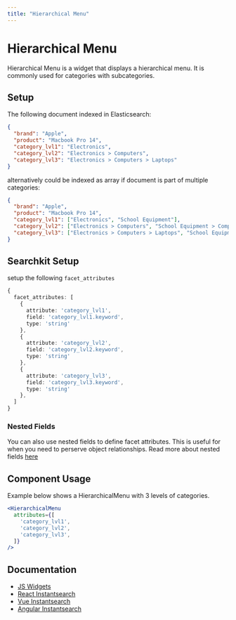 ```yaml
---
title: "Hierarchical Menu"
---
```


# Hierarchical Menu

Hierarchical Menu is a widget that displays a hierarchical menu. It is commonly used for categories with subcategories.

## Setup

The following document indexed in Elasticsearch:

```json
{
  "brand": "Apple",
  "product": "Macbook Pro 14",
  "category_lvl1": "Electronics",
  "category_lvl2": "Electronics > Computers",
  "category_lvl3": "Electronics > Computers > Laptops"
}
```

alternatively could be indexed as array if document is part of multiple categories:

```json
{
  "brand": "Apple",
  "product": "Macbook Pro 14",
  "category_lvl1": ["Electronics", "School Equipment"],
  "category_lvl2": ["Electronics > Computers", "School Equipment > Computers"],
  "category_lvl3": ["Electronics > Computers > Laptops", "School Equipment > Computers > Laptops"]
}
```

## Searchkit Setup

setup the following `facet_attributes`

```ts
{
  facet_attributes: [
    { 
      attribute: 'category_lvl1', 
      field: 'category_lvl1.keyword', 
      type: 'string' 
    },
    { 
      attribute: 'category_lvl2', 
      field: 'category_lvl2.keyword', 
      type: 'string' 
    },
    { 
      attribute: 'category_lvl3', 
      field: 'category_lvl3.keyword', 
      type: 'string' 
    },
  ]
}

```

### Nested Fields

You can also use nested fields to define facet attributes. This is useful for when you need to perserve object relationships. Read more about nested fields [here](/docs/guides/facets/string-based-facets#nested-fields-support)

## Component Usage

Example below shows a HierarchicalMenu with 3 levels of categories.

```jsx
<HierarchicalMenu
  attributes={[
    'category_lvl1',
    'category_lvl2',
    'category_lvl3',
  ]}
/>
```

## Documentation

- [JS Widgets](https://www.algolia.com/doc/api-reference/widgets/hierarchical-menu/js/)
- [React Instantsearch](https://www.algolia.com/doc/api-reference/widgets/hierarchical-menu/react/)
- [Vue Instantsearch](https://www.algolia.com/doc/api-reference/widgets/hierarchical-menu/vue/)
- [Angular Instantsearch](https://www.algolia.com/doc/api-reference/widgets/hierarchical-menu/angular/)